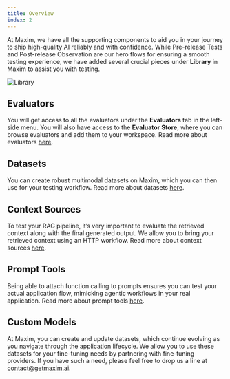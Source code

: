 ```yaml
---
title: Overview
index: 2
---
```


At Maxim, we have all the supporting components to aid you in your journey to ship high-quality AI reliably and with confidence. While Pre-release Tests and Post-release Observation are our hero flows for ensuring a smooth testing experience, we have added several crucial pieces under **Library** in Maxim to assist you with testing.

![Library](/images/docs/library/overview/library.png)

## Evaluators

You will get access to all the evaluators under the **Evaluators** tab in the left-side menu. You will also have access to the **Evaluator Store**, where you can browse evaluators and add them to your workspace. Read more about evaluators [here](/library/how-to/evaluators/use-pre-built-evaluators).

## Datasets

You can create robust multimodal datasets on Maxim, which you can then use for your testing workflow. Read more about datasets [here](/library/how-to/datasets/use-dataset-templates).

## Context Sources

To test your RAG pipeline, it’s very important to evaluate the retrieved context along with the final generated output. We allow you to bring your retrieved context using an HTTP workflow. Read more about context sources [here](/library/how-to/context-sources/ingest-files-as-a-context-source).

## Prompt Tools

Being able to attach function calling to prompts ensures you can test your actual application flow, mimicking agentic workflows in your real application. Read more about prompt tools [here](/library/how-to/prompt-tools/create-a-code-tool).

## Custom Models

At Maxim, you can create and update datasets, which continue evolving as you navigate through the application lifecycle. We allow you to use these datasets for your fine-tuning needs by partnering with fine-tuning providers. If you have such a need, please feel free to drop us a line at [contact@getmaxim.ai](mailto:contact@getmaxim.ai).
